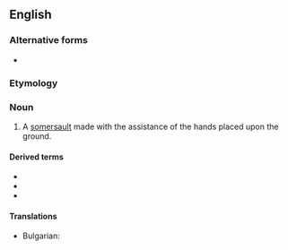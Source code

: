 {{also|hand-spring}}
==English==

===Alternative forms===
* {{l|en|hand-spring}}

===Etymology===
{{compound|en|hand|spring}}

===Noun===
{{en-noun}}

# A [[somersault]] made with the assistance of the hands placed upon the ground.

====Derived terms====
* {{l|en|back handspring}}
* {{l|en|front handspring}}
* {{l|en|rising handspring}}
====Translations====
{{trans-top| A [[somersault]] made with the assistance of the hands placed upon the ground}}
* Bulgarian: {{t|bg|кълбо напред|n}}
{{trans-mid}}
{{trans-bottom}}